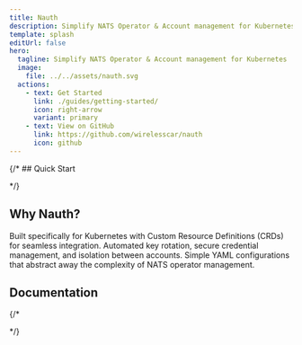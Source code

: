 ```yaml
---
title: Nauth
description: Simplify NATS Operator & Account management for Kubernetes
template: splash
editUrl: false
hero:
  tagline: Simplify NATS Operator & Account management for Kubernetes
  image:
    file: ../../assets/nauth.svg
  actions:
    - text: Get Started
      link: ./guides/getting-started/
      icon: right-arrow
      variant: primary
    - text: View on GitHub
      link: https://github.com/wirelesscar/nauth
      icon: github
---
```



{/* ## Quick Start

<CardGrid stagger>
  <LinkCard 
    title="Quick Start" 
    icon="rocket"
    href="./guides/quick-start/"
    description="Get up and running with Nauth in minutes. Perfect for testing and development environments."
  />
  
  <LinkCard 
    title="Complete Setup" 
    icon="open-book"
    href="./guides/installation/"
    description="Full installation guide with production-ready configurations and security best practices."
  />
  
  <LinkCard 
    title="User Management" 
    icon="users"
    href="./guides/user-management/"
    description="Create and manage NATS users with fine-grained permissions and access controls."
  />
  
  <LinkCard 
    title="Account Management" 
    icon="setting"
    href="./guides/account-management/"
    description="Configure NATS accounts, set limits, and organize your messaging infrastructure."
  />
</CardGrid> */}

## Why Nauth?

<CardGrid stagger>
  <Card title="Kubernetes Native">
    <IconKubernetes slot="icon" class="icon" size="1.333em" /> 
    Built specifically for Kubernetes with Custom Resource Definitions (CRDs) for seamless integration.
  </Card>
  
  <Card title="Secure by Default">
    <FluentColorShieldCheckmark48 slot="icon" class="icon" size="1.333em" />
    Automated key rotation, secure credential management, and isolation between accounts.
  </Card>
  
  <Card title="Easy to Use" icon="approve-check">
    Simple YAML configurations that abstract away the complexity of NATS operator management.
  </Card>
</CardGrid>

## Documentation

<CardGrid>
  <LinkCard 
    title="API Reference" 
    icon="document"
    href="./crds/"
    description="Complete API documentation for all Custom Resource Definitions."
  />
  
  {/* <LinkCard 
    title="Troubleshooting" 
    icon="warning"
    href="./guides/troubleshooting/"
    description="Common issues and their solutions to keep your NATS infrastructure running smoothly."
  />
  
  <LinkCard 
    title="Advanced Scenarios" 
    icon="rocket"
    href="./guides/advanced-scenarios/"
    description="Advanced configuration patterns and real-world deployment scenarios."
  /> */}
</CardGrid>